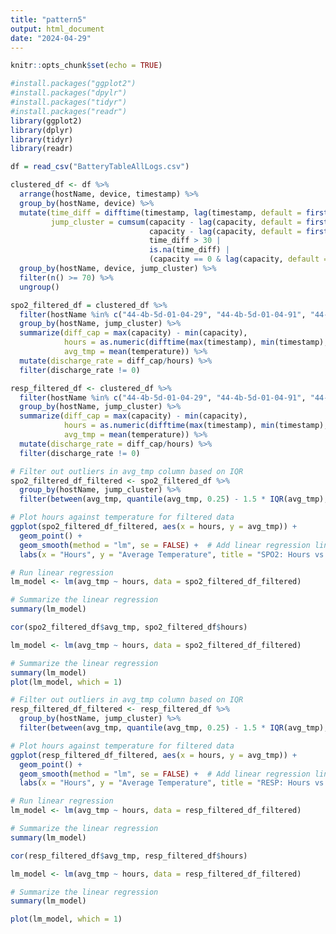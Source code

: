 ```yaml
---
title: "pattern5"
output: html_document
date: "2024-04-29"
---
```


```r
knitr::opts_chunk$set(echo = TRUE)
```

```r
#install.packages("ggplot2")
#install.packages("dpylr")
#install.packages("tidyr")
#install.packages("readr")
library(ggplot2)
library(dplyr)
library(tidyr)
library(readr)
```

```r
df = read_csv("BatteryTableAllLogs.csv")
```

```r
clustered_df <- df %>%
  arrange(hostName, device, timestamp) %>%
  group_by(hostName, device) %>%
  mutate(time_diff = difftime(timestamp, lag(timestamp, default = first(timestamp)), units = "mins"),
         jump_cluster = cumsum(capacity - lag(capacity, default = first(capacity)) >= 10 |
                               capacity - lag(capacity, default = first(capacity)) <= -10 |
                               time_diff > 30 | 
                               is.na(time_diff) |
                               (capacity == 0 & lag(capacity, default = first(capacity)) != 0))) %>%
  group_by(hostName, device, jump_cluster) %>%
  filter(n() >= 70) %>%
  ungroup()
```

```r
spo2_filtered_df = clustered_df %>%
  filter(hostName %in% c("44-4b-5d-01-04-29", "44-4b-5d-01-04-91", "44-4b-5d-01-04-09", "44-4b-5d-01-04-89", "44-4b-5d-01-04-21", "44-4b-5d-01-04-11", "44-4b-5d-01-04-31", "44-4b-5d-01-04-39", "44-4b-5d-01-04-01", "44-4b-5d-01-04-79", "44-4b-5d-01-04-81", "44-4b-5d-01-04-01", "44-4b-5d-01-04-19"," 44-4b-5d-01-04-51"), device == "SPO2SENSOR") %>%
  group_by(hostName, jump_cluster) %>%
  summarize(diff_cap = max(capacity) - min(capacity), 
            hours = as.numeric(difftime(max(timestamp), min(timestamp), units = "hours")), 
            avg_tmp = mean(temperature)) %>%
  mutate(discharge_rate = diff_cap/hours) %>%
  filter(discharge_rate != 0)
```

```r
resp_filtered_df <- clustered_df %>%
  filter(hostName %in% c("44-4b-5d-01-04-29", "44-4b-5d-01-04-91", "44-4b-5d-01-04-09", "44-4b-5d-01-04-51", "44-4b-5d-01-04-21", "44-4b-5d-01-04-11", "44-4b-5d-01-04-81", "44-4b-5d-01-04-31", "44-4b-5d-01-04-39", "44-4b-5d-01-04-19", "44-4b-5d-01-04-79", "44-4b-5d-01-04-01"), device == "RESPSENSOR") %>%
  group_by(hostName, jump_cluster) %>%
  summarize(diff_cap = max(capacity) - min(capacity), 
            hours = as.numeric(difftime(max(timestamp), min(timestamp), units = "hours")), 
            avg_tmp = mean(temperature)) %>%
  mutate(discharge_rate = diff_cap/hours) %>%
  filter(discharge_rate != 0)
```


```r
# Filter out outliers in avg_tmp column based on IQR
spo2_filtered_df_filtered <- spo2_filtered_df %>%
  group_by(hostName, jump_cluster) %>%
  filter(between(avg_tmp, quantile(avg_tmp, 0.25) - 1.5 * IQR(avg_tmp), quantile(avg_tmp, 0.75) + 1.5 * IQR(avg_tmp)))

# Plot hours against temperature for filtered data
ggplot(spo2_filtered_df_filtered, aes(x = hours, y = avg_tmp)) +
  geom_point() +
  geom_smooth(method = "lm", se = FALSE) +  # Add linear regression line
  labs(x = "Hours", y = "Average Temperature", title = "SPO2: Hours vs. Average Temperature (Filtered)")

# Run linear regression
lm_model <- lm(avg_tmp ~ hours, data = spo2_filtered_df_filtered)

# Summarize the linear regression
summary(lm_model)
```

```r
cor(spo2_filtered_df$avg_tmp, spo2_filtered_df$hours)
```

```r
lm_model <- lm(avg_tmp ~ hours, data = spo2_filtered_df_filtered)

# Summarize the linear regression
summary(lm_model)
plot(lm_model, which = 1) 
```

```r
# Filter out outliers in avg_tmp column based on IQR
resp_filtered_df_filtered <- resp_filtered_df %>%
  group_by(hostName, jump_cluster) %>%
  filter(between(avg_tmp, quantile(avg_tmp, 0.25) - 1.5 * IQR(avg_tmp), quantile(avg_tmp, 0.75) + 1.5 * IQR(avg_tmp)))

# Plot hours against temperature for filtered data
ggplot(resp_filtered_df_filtered, aes(x = hours, y = avg_tmp)) +
  geom_point() +
  geom_smooth(method = "lm", se = FALSE) +  # Add linear regression line
  labs(x = "Hours", y = "Average Temperature", title = "RESP: Hours vs. Average Temperature (Filtered)")

# Run linear regression
lm_model <- lm(avg_tmp ~ hours, data = resp_filtered_df_filtered)

# Summarize the linear regression
summary(lm_model)
```

```r
cor(resp_filtered_df$avg_tmp, resp_filtered_df$hours)
```

```r
lm_model <- lm(avg_tmp ~ hours, data = resp_filtered_df_filtered)

# Summarize the linear regression
summary(lm_model)

plot(lm_model, which = 1) 
```
